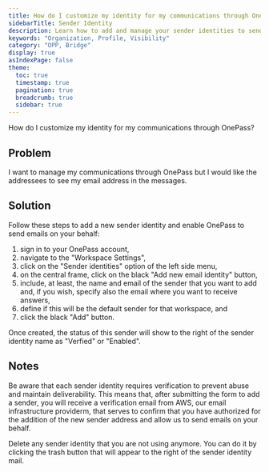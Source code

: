 ```yaml
---
title: How do I customize my identity for my communications through OnePass?
sidebarTitle: Sender Identity
description: Learn how to add and manage your sender identities to send and receive emails through OnePass to ensure a seamless email experience.
keywords: "Organization, Profile, Visibility"
category: "OPP, Bridge"
display: true
asIndexPage: false
theme: 
  toc: true
  timestamp: true
  pagination: true
  breadcrumb: true
  sidebar: true
---
```


How do I customize my identity for my communications through OnePass?

## Problem

I want to manage my communications through OnePass but I would like the addressees to see my email address in the messages.

## Solution

Follow these steps to add a new sender identity and enable OnePass to send emails on your behalf:  

1. sign in to your OnePass account,
2. navigate to the "Workspace Settings",  
3. click on the "Sender identities" option of the left side menu,  
4. on the central frame, click on the black "Add new email identity" button,  
5. include, at least, the name and email of the sender that you want to add and, if you wish, specify also the email where you want to receive answers,  
6. define if this will be the default sender for that workspace, and  
7. click the black "Add" button.  

Once created, the status of this sender will show to the right of the sender identity name as "Verfied" or "Enabled".  

## Notes  

Be aware that each sender identity requires verification to prevent abuse and maintain deliverability. This means that, after submitting the form to add a sender, you will receive a verification email from AWS, our email infrastructure providerm, that serves to confirm that you have authorized for the addition of the new sender address and allow us to send emails on your behalf.  

Delete any sender identity that you are not using anymore. You can do it by clicking the trash button that will appear to the right of the sender identity mail.  
